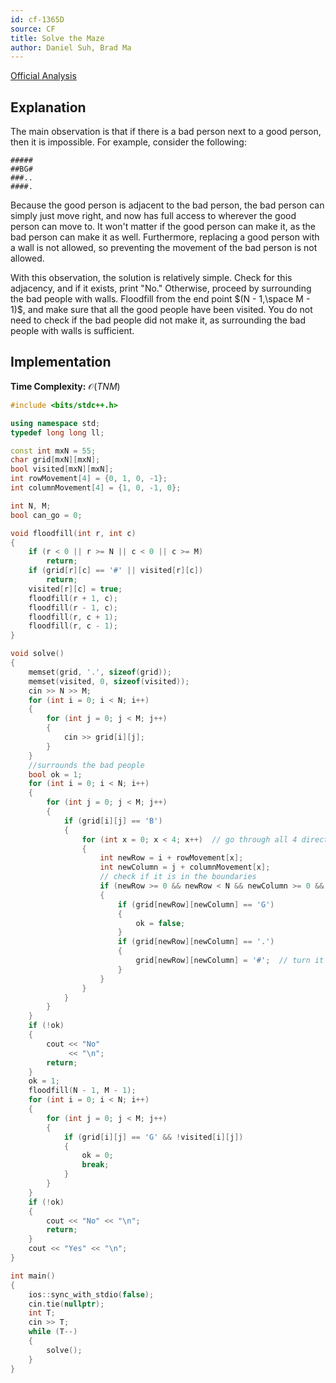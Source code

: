 ```yaml
---
id: cf-1365D
source: CF
title: Solve the Maze
author: Daniel Suh, Brad Ma
---
```


[Official Analysis](https://codeforces.com/blog/entry/78504)

## Explanation

The main observation is that if there is a bad person next to a good person, then it is impossible. For example, consider the following:

```
#####
##BG#
###..
####.
```

Because the good person is adjacent to the bad person, the bad person can simply just move right, and now has full access to wherever the good person can move to. It won't matter if the good person can make it, as the bad person can make it as well. Furthermore, replacing a good person with a wall is not allowed, so preventing the movement of the bad person is not allowed. 

With this observation, the solution is relatively simple. Check for this adjacency, and if it exists, print "No." Otherwise, proceed by surrounding the bad people with walls. Floodfill from the end point $(N - 1,\space M - 1)$, and make sure that all the good people have been visited. You do not need to check if the bad people did not make it, as surrounding the bad people with walls is sufficient. 

## Implementation

**Time Complexity:** $\mathcal{O}(TNM)$


<LanguageSection>

<CPPSection>

```cpp
#include <bits/stdc++.h>

using namespace std;
typedef long long ll;

const int mxN = 55;
char grid[mxN][mxN];
bool visited[mxN][mxN];
int rowMovement[4] = {0, 1, 0, -1};
int columnMovement[4] = {1, 0, -1, 0};

int N, M;
bool can_go = 0;

void floodfill(int r, int c)
{
	if (r < 0 || r >= N || c < 0 || c >= M)
		return;
	if (grid[r][c] == '#' || visited[r][c])
		return;
	visited[r][c] = true;
	floodfill(r + 1, c);
	floodfill(r - 1, c);
	floodfill(r, c + 1);
	floodfill(r, c - 1);
}

void solve()
{
	memset(grid, '.', sizeof(grid));
	memset(visited, 0, sizeof(visited));
	cin >> N >> M;
	for (int i = 0; i < N; i++)
	{
		for (int j = 0; j < M; j++)
		{
			cin >> grid[i][j];
		}
	}
	//surrounds the bad people
	bool ok = 1;
	for (int i = 0; i < N; i++)
	{
		for (int j = 0; j < M; j++)
		{
			if (grid[i][j] == 'B')
			{
				for (int x = 0; x < 4; x++)  // go through all 4 directions
				{
					int newRow = i + rowMovement[x];
					int newColumn = j + columnMovement[x];
					// check if it is in the boundaries
					if (newRow >= 0 && newRow < N && newColumn >= 0 && newColumn < M)
					{
						if (grid[newRow][newColumn] == 'G')
						{
							ok = false;
						}
						if (grid[newRow][newColumn] == '.')
						{ 
							grid[newRow][newColumn] = '#';  // turn it into a #
						}
					}
				}
			}
		}
	}
	if (!ok)
	{
		cout << "No"
			 << "\n";
		return;
	}
	ok = 1;
	floodfill(N - 1, M - 1);
	for (int i = 0; i < N; i++)
	{
		for (int j = 0; j < M; j++)
		{
			if (grid[i][j] == 'G' && !visited[i][j])
			{
				ok = 0;
				break;
			}
		}
	}
	if (!ok)
	{
		cout << "No" << "\n";
		return;
	}
	cout << "Yes" << "\n";
}

int main()
{
	ios::sync_with_stdio(false);
	cin.tie(nullptr);
	int T;
	cin >> T;
	while (T--)
	{
		solve();
	}
}
```

</CPPSection>

</LanguageSection>

